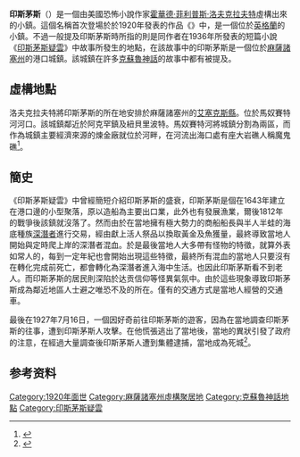 {{Infobox fictional location
| name         = 印斯茅斯
| image        = Innsmouth at sunset.jpg
| image_size   = 200px
| alt          =
| caption      = 在虛擬世界[[第二人生_(網際網路)|第二人生]]中所描繪的印斯茅斯日落情景。
| image2       =
| image2_size  =
| alt2         =
| caption2     =
| source       =
| alt_name     =
| country      = 美國
| creator      = [[霍華德·菲利普斯·洛夫克拉夫特|霍華德·菲利普斯·洛夫克拉夫特]]
| ruler        =
| genre        = 恐怖小說
| type         =
| ethnic_group =
| races        =
| locations    =
| people       =
| population   =
| first        = 《{{link-en|塞勒菲斯|Celephaïs}}》
| last         =
| blank_label  =
| blank_data   =
| blank_label1 =
| blank_data1  =
| blank_label2 =
| blank_data2  =
| blank_label3 =
| blank_data3  =
}}
'''印斯茅斯'''（{{lang-en|Innsmouth}}）是一個由美國恐怖小說作家[[霍華德·菲利普斯·洛夫克拉夫特|霍華德·菲利普斯·洛夫克拉夫特]]虛構出來的小鎮。這個名稱首次登場於於1920年發表的作品《{{link-en|塞勒菲斯|Celephaïs}}》中，是一個位於[[英格蘭|英格蘭]]的小鎮。不過一般提及印斯茅斯時所指的則是同作者在1936年所發表的短篇小說《[[印斯茅斯疑雲|印斯茅斯疑雲]]》中故事所發生的地點，在該故事中的印斯茅斯是一個位於[[麻薩諸塞州|麻薩諸塞州]]的港口城鎮。該城鎮在許多[[克蘇魯神話|克蘇魯神話]]的故事中都有被提及。

==虛構地點==
洛夫克拉夫特將印斯茅斯的所在地安排於麻薩諸塞州的[[艾塞克斯縣_(麻薩諸塞州)|艾塞克斯縣]]。位於馬奴賽特河河口。該城鎮鄰近於阿克罕鎮及紐貝里波特。馬奴賽特河將城鎮分割為兩區，而作為城鎮主要經濟來源的煉金廠就位於河畔，在河流出海口處有座大岩礁人稱魔鬼礁<ref>{{cite book|author=H.P洛夫克萊夫特|title=印斯茅斯疑雲}}</ref>。

==簡史==
《印斯茅斯疑雲》中曾經簡短介紹印斯茅斯的盛衰，印斯茅斯是個在1643年建立在港口邊的小型聚落，原以造船為主要出口業，此外也有發展漁業，爾後1812年的戰爭後該鎮就沒落了。然而由於在當地擁有極大勢力的商船船長與半人半蛙的海底種族[[深潛者|深潛者]]進行交易，經由獻上活人祭品以換取黃金及魚獲量，最終導致當地人開始與定時爬上岸的深潛者混血。於是最後當地人大多帶有怪物的特徵，就算外表如常人的，每到一定年紀也會開始出現這些特徵，最終所有混血的當地人只要沒有在轉化完成前死亡，都會轉化為深潛者進入海中生活。也因此印斯茅斯看不到老人。而印斯茅斯的居民則深陷於达贡信仰等怪異氣氛中。由於這些現象導致印斯茅斯成為鄰近地區人士避之唯恐不及的所在。僅有的交通方式是當地人經營的交通車。

最後在1927年7月16日，一個因好奇前往印斯茅斯的遊客，因為在當地調查印斯茅斯的往事，遭到印斯茅斯人攻擊。在他慌張逃出了當地後，當地的異狀引發了政府的注意，在經過大量調查後印斯茅斯人遭到集體逮捕，當地成為死城<ref>{{cite book|title=圖解克蘇魯神話|publisher=城邦|isbn=9789866275081|editor=森瀨 繚|others=王書銘}}</ref>。

==参考资料==
{{reflist}}

{{H.P. Lovecraft}}
{{DEFAULTSORT:Innsmouth}}
[[Category:1920年面世|Category:1920年面世]]
[[Category:麻薩諸塞州虛構聚居地|Category:麻薩諸塞州虛構聚居地]]
[[Category:克蘇魯神話地點|Category:克蘇魯神話地點]]
[[Category:印斯茅斯疑雲|Category:印斯茅斯疑雲]]